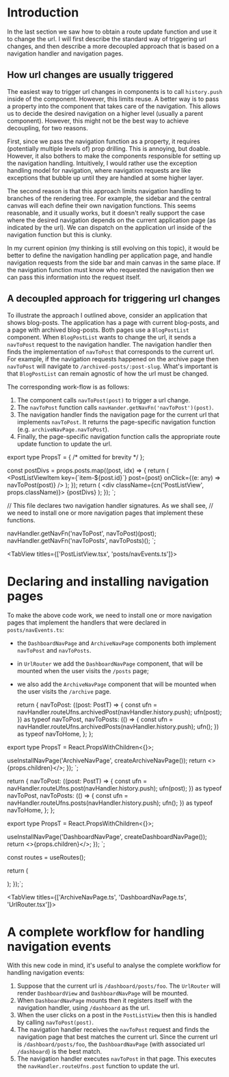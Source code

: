 # Introduction

In the last section we saw how to obtain a route update function and use it to change the url.
I will first describe the standard way of triggering url changes, and then describe a more
decoupled approach that is based on a navigation handler and navigation pages.

## How url changes are usually triggered

The easiest way to trigger url changes in components is to call `history.push` inside of the component.
However, this limits reuse. A better way is to pass a property into the component that takes
care of the navigation. This allows us to decide the desired navigation on a higher level (usually
a parent component). However, this might not be the best way to achieve decoupling, for two reasons.

First, since we pass the navigation function as a property, it requires (potentially multiple
levels of) prop drilling. This is annoying, but doable. However, it also bothers to make the components
responsible for setting up the navigation handling. Intuitively, I would rather use the exception handling
model for navigation, where navigation requests are like exceptions that bubble up until they are handled
at some higher layer.

The second reason is that this approach limits navigation handling to branches of the
rendering tree. For example, the sidebar and the central canvas will each define their own
navigation functions. This seems reasonable, and it usually works, but it doesn't really support the case
where the desired navigation depends on the current application page (as indicated by the url).
We can dispatch on the application url inside of the navigation function but this is clunky.

In my current opinion (my thinking is still evolving on this topic), it would be better
to define the navigation handling per application page, and handle navigation requests from the side bar
and main canvas in the same place. If the navigation function must know who requested the navigation then
we can pass this information into the request itself.

## A decoupled approach for triggering url changes

To illustrate the approach I outlined above, consider an application that shows blog-posts. The application
has a page with current blog-posts, and a page with archived blog-posts. Both pages use a `BlogPostList`
component. When `BlogPostList` wants to change the url, it sends a `navToPost` request to the
navigation handler. The navigation handler then finds the implementation of `navToPost` that corresponds to
the current url. For example, if the navigation requests happened on the archive page then `navToPost` will
navigate to `/archived-posts/:post-slug`. What's important is that `BlogPostList` can remain agnostic of how the
url must be changed.

The corresponding work-flow is as follows:

1. The component calls `navToPost(post)` to trigger a url change.
2. The `navToPost` function calls `navHander.getNavFn('navToPost')(post)`.
3. The navigation handler finds the navigation page for the current url that implements `navToPost`.
   It returns the page-specific navigation function (e.g. `archiveNavPage.navToPost`).
4. Finally, the page-specific navigation function calls the appropriate route update function to update the url.


export type PropsT = { /* omitted for brevity */ };

  const postDivs = props.posts.map((post, idx) => {
    return (
      <PostListViewItem
        key={\`item-\$\{post.id\}\`}
        post={post}
        onClick={(e: any) => navToPost(post)}
      />
    );
  });
  return (
    <div className={cn('PostListView', props.className)}>
      {postDivs}
    </div>
  );
});
`;

// This file declares two navigation handler signatures. As we shall see,
// we need to install one or more navigation pages that implement these functions.


  navHandler.getNavFn('navToPost', navToPost)(post);
  navHandler.getNavFn('navToPosts', navToPosts)();
`;

<TabView titles={['PostListView.tsx', 'posts/navEvents.ts']}>
  <CodeSnippet code={code1} />
  <CodeSnippet code={code2} />
</TabView>

# Declaring and installing navigation pages

To make the above code work, we need to install one or more navigation pages
that implement the handlers that were declared in `posts/navEvents.ts`:

- the `DashboardNavPage` and `ArchiveNavPage` components both implement `navToPost` and `navToPosts`.
- in `UrlRouter` we add the `DashboardNavPage` component, that will be mounted when the user
  visits the `/posts` page;
- we also add the `ArchiveNavPage` component that will be mounted when the user visits the
  `/archive` page.


  return {
    navToPost: ((post: PostT) => {
      const ufn = navHandler.routeUfns.archivedPost(navHandler.history.push);
      ufn(post);
    }) as typeof navToPost,
    navToPosts: (() => {
      const ufn = navHandler.routeUfns.archivedPosts(navHandler.history.push);
      ufn();
    }) as typeof navToHome,
  };
};

export type PropsT = React.PropsWithChildren<{}>;

  useInstallNavPage('ArchiveNavPage', createArchiveNavPage());
  return <>{props.children}</>;
});
`;


  return {
    navToPost: ((post: PostT) => {
      const ufn = navHandler.routeUfns.post(navHandler.history.push);
      ufn(post);
    }) as typeof navToPost,
    navToPosts: (() => {
      const ufn = navHandler.routeUfns.posts(navHandler.history.push);
      ufn();
    }) as typeof navToHome,
  };
};

export type PropsT = React.PropsWithChildren<{}>;

  useInstallNavPage('DashboardNavPage', createDashboardNavPage());
  return <>{props.children}</>;
});
`;

  const routes = useRoutes();

return (

<Switch>
  <Route path={routes.dashboard()}>
    <DashboardNavPage>
      <DashboardView />
    </DashboardNavPage>
  </Route>
  <Route path={routes.archive()}>
    <ArchiveNavPage>
      <ArchiveView />
    </ArchiveNavPage>
  </Route>
</Switch>
); });`;

<TabView titles={['ArchiveNavPage.ts', 'DashboardNavPage.ts', 'UrlRouter.tsx']}>
  <CodeSnippet code={code3} />
  <CodeSnippet code={code4} />
  <CodeSnippet code={code5} />
</TabView>

# A complete workflow for handling navigation events

With this new code in mind, it's useful to analyse the complete workflow for handling navigation
events:

1. Suppose that the current url is `/dashboard/posts/foo`. The `UrlRouter` will render `DashboardView` and `DashboardNavPage`
   will be mounted.
2. When `DashboardNavPage` mounts then it registers itself with the navigation handler, using `/dashboard` as the url.
3. When the user clicks on a post in the `PostListView` then this is handled by calling `navToPost(post)`.
4. The navigation handler receives the `navToPost` request and finds the navigation page that best matches the current url.
   Since the current url is `/dashboard/posts/foo`, the `DashboardNavPage` (with associated url `/dashboard`) is the best match.
5. The navigation handler executes `navToPost` in that page. This executes the `navHandler.routeUfns.post`
   function to update the url.
